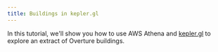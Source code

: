 ```yaml
---
title: Buildings in kepler.gl
---
```


 In this tutorial, we'll show you how to use AWS Athena and [kepler.gl](https://kepler.gl) to explore an extract of Overture buildings.